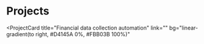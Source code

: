# Projects

<ProjectCard
  title="Financial data collection automation"
  link=""
  bg="linear-gradient(to right, #D4145A 0%, #FBB03B 100%)"
></ProjectCard>
<ProjectCard title="websites using basic web elements" link="https://www.behance.net/gallery/58937147/Freiheit" bg="linear-gradient(to right, #D4145A 0%, #FBB03B 100%)">

</ProjectCard>
